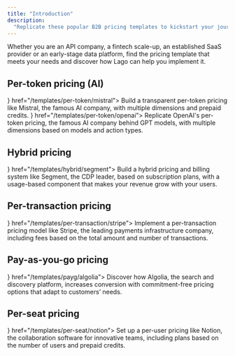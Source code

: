 ```yaml
---
title: "Introduction"
description:
  "Replicate these popular B2B pricing templates to kickstart your journey with Lago."
---
```


Whether you are an API company, a fintech scale-up, an established SaaS provider or an early-stage data platform, find the pricing template that meets your needs and discover how Lago can help you implement it.

## Per-token pricing (AI)

<CardGroup cols={2}>
  <Card title="Mistral.ai" icon={
          <svg width="30px" height="30px" viewBox="0 0 256 233" version="1.1" xmlns="http://www.w3.org/2000/svg" preserveAspectRatio="xMidYMid">
            <g>
                <rect fill="#000000" x="186.181818" y="0" width="46.5454545" height="46.5454545"></rect>
                <rect fill="#F7D046" x="209.454545" y="0" width="46.5454545" height="46.5454545"></rect>
                <rect fill="#000000" x="0" y="0" width="46.5454545" height="46.5454545"></rect>
                <rect fill="#000000" x="0" y="46.5454545" width="46.5454545" height="46.5454545"></rect>
                <rect fill="#000000" x="0" y="93.0909091" width="46.5454545" height="46.5454545"></rect>
                <rect fill="#000000" x="0" y="139.636364" width="46.5454545" height="46.5454545"></rect>
                <rect fill="#000000" x="0" y="186.181818" width="46.5454545" height="46.5454545"></rect>
                <rect fill="#F7D046" x="23.2727273" y="0" width="46.5454545" height="46.5454545"></rect>
                <rect fill="#F2A73B" x="209.454545" y="46.5454545" width="46.5454545" height="46.5454545"></rect>
                <rect fill="#F2A73B" x="23.2727273" y="46.5454545" width="46.5454545" height="46.5454545"></rect>
                <rect fill="#000000" x="139.636364" y="46.5454545" width="46.5454545" height="46.5454545"></rect>
                <rect fill="#F2A73B" x="162.909091" y="46.5454545" width="46.5454545" height="46.5454545"></rect>
                <rect fill="#F2A73B" x="69.8181818" y="46.5454545" width="46.5454545" height="46.5454545"></rect>
                <rect fill="#EE792F" x="116.363636" y="93.0909091" width="46.5454545" height="46.5454545"></rect>
                <rect fill="#EE792F" x="162.909091" y="93.0909091" width="46.5454545" height="46.5454545"></rect>
                <rect fill="#EE792F" x="69.8181818" y="93.0909091" width="46.5454545" height="46.5454545"></rect>
                <rect fill="#000000" x="93.0909091" y="139.636364" width="46.5454545" height="46.5454545"></rect>
                <rect fill="#EB5829" x="116.363636" y="139.636364" width="46.5454545" height="46.5454545"></rect>
                <rect fill="#EE792F" x="209.454545" y="93.0909091" width="46.5454545" height="46.5454545"></rect>
                <rect fill="#EE792F" x="23.2727273" y="93.0909091" width="46.5454545" height="46.5454545"></rect>
                <rect fill="#000000" x="186.181818" y="139.636364" width="46.5454545" height="46.5454545"></rect>
                <rect fill="#EB5829" x="209.454545" y="139.636364" width="46.5454545" height="46.5454545"></rect>
                <rect fill="#000000" x="186.181818" y="186.181818" width="46.5454545" height="46.5454545"></rect>
                <rect fill="#EB5829" x="23.2727273" y="139.636364" width="46.5454545" height="46.5454545"></rect>
                <rect fill="#EA3326" x="209.454545" y="186.181818" width="46.5454545" height="46.5454545"></rect>
                <rect fill="#EA3326" x="23.2727273" y="186.181818" width="46.5454545" height="46.5454545"></rect>
            </g>
        </svg>
        } href="/templates/per-token/mistral">
        Build a transparent per-token pricing like Mistral, the famous AI company, with multiple dimensions and prepaid credits.
      </Card>
  <Card title="OpenAI" icon={
      <svg width="30px" height="30px" viewBox="0 0 512 512" xmlns="http://www.w3.org/2000/svg" fill-rule="evenodd" clip-rule="evenodd" stroke-linejoin="round" stroke-miterlimit="2"><path d="M474.123 209.81c11.525-34.577 7.569-72.423-10.838-103.904-27.696-48.168-83.433-72.94-137.794-61.414a127.14 127.14 0 00-95.475-42.49c-55.564 0-104.936 35.781-122.139 88.593-35.781 7.397-66.574 29.76-84.637 61.414-27.868 48.167-21.503 108.72 15.826 150.007-11.525 34.578-7.569 72.424 10.838 103.733 27.696 48.34 83.433 73.111 137.966 61.585 24.084 27.18 58.833 42.835 95.303 42.663 55.564 0 104.936-35.782 122.139-88.594 35.782-7.397 66.574-29.76 84.465-61.413 28.04-48.168 21.676-108.722-15.654-150.008v-.172zm-39.567-87.218c11.01 19.267 15.139 41.803 11.354 63.65-.688-.516-2.064-1.204-2.924-1.72l-101.152-58.49a16.965 16.965 0 00-16.687 0L206.621 194.5v-50.232l97.883-56.597c45.587-26.32 103.732-10.666 130.052 34.921zm-227.935 104.42l49.888-28.9 49.887 28.9v57.63l-49.887 28.9-49.888-28.9v-57.63zm23.223-191.81c22.364 0 43.867 7.742 61.07 22.02-.688.344-2.064 1.204-3.097 1.72L186.666 117.26c-5.161 2.925-8.258 8.43-8.258 14.45v136.934l-43.523-25.116V130.333c0-52.64 42.491-95.13 95.131-95.302l-.172.172zM52.14 168.697c11.182-19.268 28.557-34.062 49.544-41.803V247.14c0 6.02 3.097 11.354 8.258 14.45l118.354 68.295-43.695 25.288-97.711-56.425c-45.415-26.32-61.07-84.465-34.75-130.052zm26.665 220.71c-11.182-19.095-15.139-41.802-11.354-63.65.688.516 2.064 1.204 2.924 1.72l101.152 58.49a16.965 16.965 0 0016.687 0l118.354-68.467v50.232l-97.883 56.425c-45.587 26.148-103.732 10.665-130.052-34.75h.172zm204.54 87.39c-22.192 0-43.867-7.741-60.898-22.02a62.439 62.439 0 003.097-1.72l101.152-58.317c5.16-2.924 8.429-8.43 8.257-14.45V243.527l43.523 25.116v113.022c0 52.64-42.663 95.303-95.131 95.303v-.172zM461.22 343.303c-11.182 19.267-28.729 34.061-49.544 41.63V264.687c0-6.021-3.097-11.526-8.257-14.45L284.893 181.77l43.523-25.116 97.883 56.424c45.587 26.32 61.07 84.466 34.75 130.053l.172.172z" fill-rule="nonzero"/></svg>
    } href="/templates/per-token/openai">
    Replicate OpenAI's per-token pricing, the famous AI company behind GPT models, with multiple dimensions based on models and action types.
  </Card>
</CardGroup>

## Hybrid pricing
<CardGroup cols={2}>
  <Card title="Segment" icon={<svg width="35" height="35" enable-background="new 0 0 1024 1024" viewBox="0 0 1024 1024" xmlns="http://www.w3.org/2000/svg"><circle cx="512" cy="512" fill="#52bd94" r="512"/><path d="m346.8 654.5c-16 0-29 13-29 29s13 29 29 29 29-13 29-29-13-29-29-29zm319.9-350.5c-16 0-29.1 12.9-29.1 29 0 16 12.9 29.1 29 29.1 16 0 29.1-12.9 29.1-29 0 0 0 0 0-.1 0-16-13-29-29-29zm-210.1 117.2v35.6c0 5.3 4.3 9.7 9.7 9.7h287.4c5.3 0 9.7-4.3 9.7-9.7v-35.6c0-5.3-4.4-9.7-9.7-9.7h-287.4c-5.4.1-9.7 4.4-9.7 9.7zm110.6 164.1v-35.5c0-5.3-4.3-9.7-9.7-9.7h-287.4c-5.3 0-9.7 4.3-9.7 9.7v35.5c0 5.3 4.3 9.7 9.7 9.7h287.4c5.4 0 9.7-4.3 9.7-9.7zm194-47.8c-1.6-2-3.8-3.3-6.4-3.6l-35.3-3.6c-5.2-.6-9.9 3.1-10.6 8.3-14.8 110.2-116.3 187.6-226.5 172.7-15.3-2.1-30.3-5.9-44.7-11.3-4.9-1.9-10.4.4-12.3 5.3l-13.5 32.7c-1 2.4-1 5.1 0 7.5s3 4.4 5.5 5.3c131.9 50.9 280.2-14.8 331.1-146.7 7.4-19.1 12.4-39 15-59.3.3-2.7-.5-5.3-2.3-7.3zm-498.7-81.6c-1.4-2.2-1.8-4.9-1.1-7.4 29-113.3 131.1-192.5 248-192.4 28.6 0 57.1 4.7 84.1 14.2 5 1.6 7.8 7 6.2 12-.1.2-.2.5-.3.7l-12.7 33.2c-1.8 4.9-7.2 7.5-12.1 5.7-21-7.2-43.1-10.8-65.3-10.8-46-.2-90.6 15.5-126.3 44.5-33.5 27.1-57.4 64.2-68.4 105.8-1.1 4.2-4.9 7.2-9.3 7.2-.7.1-1.5.1-2.2 0l-34.6-7.9c-2.6-.8-4.7-2.5-6-4.8z" fill="#fff"/></svg>} href="/templates/hybrid/segment">
  Build a hybrid pricing and billing system like Segment, the CDP leader, based on subscription plans, with a usage-based component that makes your revenue grow with your users.
  </Card>
</CardGroup>

## Per-transaction pricing
<CardGroup cols={2}>
  <Card title="Stripe" icon={<svg width="30" height="30" viewBox="0 0 40 40" fill="none" xmlns="http://www.w3.org/2000/svg">
    <rect width="40" height="40" rx="12" fill="#6772E5"/>
    <path d="M18.5779 15.956C18.5779 15.099 19.2834 14.7692 20.4521 14.7692C22.1276 14.7692 24.2441 15.2748 25.9197 16.1759V11.011C24.0898 10.2857 22.282 10 20.4521 10C15.9764 10 13 12.3297 13 16.22C13 22.2857 21.3779 21.3188 21.3779 23.9343C21.3779 24.9451 20.4961 25.2748 19.2614 25.2748C17.4316 25.2748 15.0945 24.5275 13.2425 23.5166V28.7474C15.2929 29.6265 17.3654 30 19.2614 30C23.8472 30 27 27.7364 27 23.8023C26.978 17.2529 18.5779 18.4176 18.5779 15.956Z" fill="white"/>
    </svg>} href="/templates/per-transaction/stripe">
    Implement a per-transaction pricing model like Stripe, the leading payments infrastructure company, including fees based on the total amount and number of transactions.
  </Card>
</CardGroup>

## Pay-as-you-go pricing
<CardGroup cols={2}>
  <Card title="Algolia" icon={<svg width="30" height="30" viewBox="0 0 40 40" fill="none" xmlns="http://www.w3.org/2000/svg">
<path d="M5.26659 0H34.7331C37.633 0 40.0004 2.35498 40.0004 5.2666V34.735C40.0004 37.635 37.6451 40 34.7331 40H5.26659C2.3666 40 0 37.6466 0 34.735V5.25337C0 2.35498 2.35326 0 5.26659 0Z" fill="#5468FF"/>
<path d="M24.1681 8.92938V7.55774C24.1681 7.09739 23.9852 6.65605 23.6588 6.33069C23.3335 6.00534 22.8919 5.82265 22.4311 5.82275H18.3831C17.9229 5.82265 17.4813 6.00534 17.1557 6.33069C16.83 6.65605 16.6468 7.09739 16.6465 7.55774V8.96606C16.6465 9.12278 16.7915 9.23271 16.9498 9.19603C18.095 8.86542 19.2812 8.6982 20.473 8.69941C21.6279 8.69941 22.7717 8.85603 23.876 9.15935C24.0236 9.19603 24.1681 9.08772 24.1681 8.92938ZM13.0732 10.7244L12.3814 10.0328C12.2203 9.87149 12.029 9.74347 11.8183 9.65628C11.6078 9.56898 11.3819 9.52401 11.154 9.52401C10.926 9.52401 10.7002 9.56898 10.4896 9.65628C10.279 9.74347 10.0876 9.87149 9.92652 10.0328L9.0998 10.8578C8.93824 11.0183 8.80992 11.2094 8.72241 11.4198C8.63491 11.6301 8.58984 11.8558 8.58984 12.0836C8.58984 12.3114 8.63491 12.537 8.72241 12.7474C8.80992 12.9578 8.93824 13.1488 9.0998 13.3094L9.77982 13.9893C9.88985 14.0978 10.0482 14.0727 10.1448 13.9644C10.546 13.4134 10.989 12.8941 11.4698 12.4111C11.9547 11.9246 12.4786 11.4786 13.0365 11.0777C13.1578 11.0044 13.1699 10.8344 13.0732 10.7244ZM20.4608 15.0794V21.0128C20.4608 21.1827 20.6447 21.3044 20.8013 21.2194L26.0757 18.4894C26.196 18.4294 26.2323 18.2827 26.1727 18.1628C25.0795 16.2444 23.0495 14.9344 20.7043 14.8494C20.5831 14.8494 20.4608 14.946 20.4608 15.0794ZM20.4608 29.3728C16.0628 29.3728 12.4895 25.8044 12.4895 21.4127C12.4895 17.0211 16.0628 13.4544 20.4608 13.4544C24.8612 13.4544 28.433 17.0211 28.433 21.4127C28.433 25.8044 24.8733 29.3728 20.4608 29.3728ZM20.4608 10.106C14.2144 10.106 9.1478 15.1661 9.1478 21.4127C9.1478 27.6611 14.2144 32.7095 20.4608 32.7095C26.7082 32.7095 31.7745 27.6494 31.7745 21.4011C31.7745 15.1527 26.7194 10.106 20.4608 10.106Z" fill="white"/>
</svg>
} 
href="/templates/payg/algolia">
    Discover how Algolia, the search and discovery platform, increases conversion with commitment-free pricing options that adapt to customers’ needs.
  </Card>
</CardGroup>

## Per-seat pricing

<CardGroup cols={2}>
  <Card title="Notion" icon={<svg width="39" height="40" viewBox="0 0 39 40" fill="none" xmlns="http://www.w3.org/2000/svg">
<path d="M3.07472 1.72564L25.2075 0.0908753C27.9262 -0.14232 28.6246 0.0148767 30.3342 1.25765L37.3993 6.23476C38.5644 7.09074 38.9524 7.32394 38.9524 8.25592V35.5526C38.9524 37.2634 38.3312 38.2753 36.1565 38.4297L10.4546 39.9865C8.82261 40.0637 8.04543 39.8305 7.19064 38.7413L1.98794 31.9759C1.05476 30.7307 0.667969 29.7987 0.667969 28.7091V4.44559C0.667969 3.04682 1.28916 1.88044 3.07472 1.72564Z" fill="white"/>
<path fill-rule="evenodd" clip-rule="evenodd" d="M25.2075 0.0912753L3.07472 1.72604C1.28916 1.88044 0.667969 3.04722 0.667969 4.44559V28.7091C0.667969 29.7983 1.05476 30.7303 1.98794 31.9759L7.19064 38.7409C8.04543 39.8301 8.82261 40.0637 10.4546 39.9861L36.1569 38.4301C38.33 38.2753 38.9528 37.2634 38.9528 35.553V8.25632C38.9528 7.37233 38.6036 7.11754 37.5757 6.36315L30.3342 1.25765C28.625 0.0148767 27.9262 -0.14232 25.2075 0.0908753V0.0912753ZM11.0358 7.80953C8.93701 7.95072 8.46102 7.98272 7.26904 7.01354L4.2387 4.60319C3.93071 4.29119 4.0855 3.902 4.86149 3.8244L26.1383 2.26963C27.925 2.11364 28.8554 2.73642 29.5542 3.28041L33.2033 5.92436C33.3593 6.00316 33.7473 6.46835 33.2805 6.46835L11.3078 7.79113L11.0358 7.80953ZM8.58902 35.3198V12.147C8.58902 11.1351 8.89981 10.6683 9.83019 10.5899L35.0673 9.1123C35.9233 9.0351 36.3101 9.57909 36.3101 10.5895V33.6078C36.3101 34.6198 36.1541 35.4758 34.7569 35.553L10.6066 36.953C9.2094 37.0302 8.58942 36.565 8.58942 35.3198H8.58902ZM32.4286 13.3894C32.5834 14.0894 32.4286 14.7894 31.7286 14.8694L30.5646 15.1002V32.2091C29.5538 32.753 28.6234 33.0638 27.8458 33.0638C26.6031 33.0638 26.2927 32.6746 25.3619 31.5091L17.75 19.5333V31.1199L20.158 31.6651C20.158 31.6651 20.158 33.065 18.2152 33.065L12.8593 33.3758C12.7033 33.0638 12.8593 32.2867 13.4021 32.1319L14.8009 31.7439V16.4242L12.8597 16.267C12.7037 15.567 13.0917 14.5562 14.1797 14.4778L19.9264 14.091L27.8462 26.2216V15.4898L25.8275 15.2578C25.6715 14.4006 26.2927 13.7778 27.0687 13.7018L32.4286 13.3894Z" fill="black"/>
</svg>
} 
href="/templates/per-seat/notion">
    Set up a per-user pricing like Notion, the collaboration software for innovative teams, including plans based on the number of users and prepaid credits.
  </Card>
</CardGroup>
